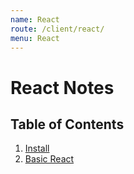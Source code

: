 ```yaml
---
name: React
route: /client/react/
menu: React
---
```


# React Notes

## Table of Contents

1. [Install](/client/react/install)
1. [Basic React](/client/react/basic)